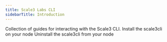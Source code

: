 ```yaml
---
title: Scale3 Labs CLI
sidebarTitle: Introduction
---
```


Collection of guides for interacting with the Scale3 CLI.
<CardGroup cols={2}>
  <Card title="Installing Scale3 Labs CLI" icon="arrows-rotate" href="/command-line-interface/install-scale3cli">
  Install the scale3cli on your node
</Card>
  <Card title="Uninstalling Scale3 Labs CLI" icon="arrows-rotate" href="/command-line-interface/uninstall-scale3cli">
  Uninstall the scale3cli from your node
</Card>
</CardGroup>

